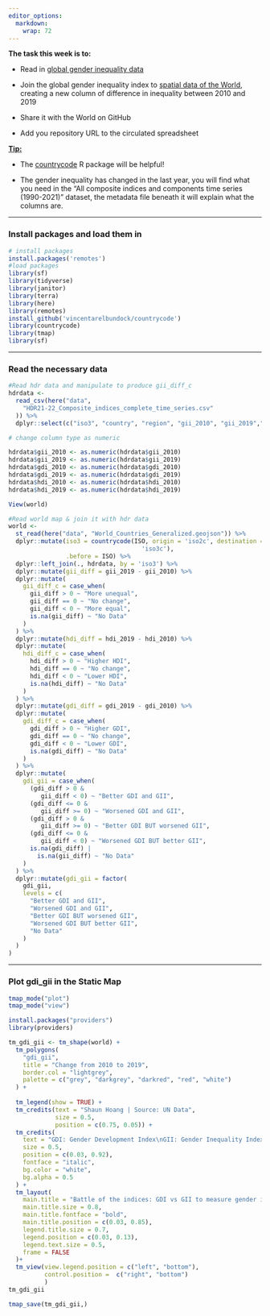 ```yaml
---
editor_options: 
  markdown: 
    wrap: 72
---
```


**The task this week is to:**

-   Read in [global gender inequality
    data](https://hdr.undp.org/data-center/documentation-and-downloads)

-   Join the global gender inequality index to [spatial data of the
    World](https://hub.arcgis.com/datasets/2b93b06dc0dc4e809d3c8db5cb96ba69_0/explore?location=-2.688200%2C0.000000%2C1.41),
    creating a new column of difference in inequality between 2010 and
    2019

-   Share it with the World on GitHub

-   Add you repository URL to the circulated spreadsheet

[**Tip:**]{.underline}

-   The [countrycode](https://github.com/vincentarelbundock/countrycode)
    R package will be helpful!

-   The gender inequality has changed in the last year, you will find
    what you need in the "All composite indices and components time
    series (1990-2021)" dataset, the metadata file beneath it will
    explain what the columns are.

------------------------------------------------------------------------

### Install packages and load them in

```r

# install packages
install.packages('remotes')
#load packages
library(sf)
library(tidyverse)
library(janitor)
library(terra)
library(here)
library(remotes)
install_github('vincentarelbundock/countrycode')
library(countrycode)
library(tmap)
library(sf)
```

------------------------------------------------------------------------

### Read the necessary data

```r
#Read hdr data and manipulate to produce gii_diff_c
hdrdata <-
  read_csv(here("data",
    "HDR21-22_Composite_indices_complete_time_series.csv"
  )) %>%
  dplyr::select(c("iso3", "country", "region", "gii_2010", "gii_2019","gdi_2010", "gdi_2019","hdi_2010", "hdi_2019"))

# change column type as numeric

hdrdata$gii_2010 <- as.numeric(hdrdata$gii_2010)
hdrdata$gii_2019 <- as.numeric(hdrdata$gii_2019)
hdrdata$gdi_2010 <- as.numeric(hdrdata$gdi_2010)
hdrdata$gdi_2019 <- as.numeric(hdrdata$gdi_2019)
hdrdata$hdi_2010 <- as.numeric(hdrdata$hdi_2010)
hdrdata$hdi_2019 <- as.numeric(hdrdata$hdi_2019)
```

```r
View(world)
```

```r
#Read world map & join it with hdr data
world <-
  st_read(here("data", "World_Countries_Generalized.geojson")) %>%
  dplyr::mutate(iso3 = countrycode(ISO, origin = 'iso2c', destination =
                                     'iso3c'),
                .before = ISO) %>%
  dplyr::left_join(., hdrdata, by = 'iso3') %>%
  dplyr::mutate(gii_diff = gii_2019 - gii_2010) %>%
  dplyr::mutate(
    gii_diff_c = case_when(
      gii_diff > 0 ~ "More unequal",
      gii_diff == 0 ~ "No change",
      gii_diff < 0 ~ "More equal",
      is.na(gii_diff) ~ "No Data"
    )
  ) %>%
  dplyr::mutate(hdi_diff = hdi_2019 - hdi_2010) %>%
  dplyr::mutate(
    hdi_diff_c = case_when(
      hdi_diff > 0 ~ "Higher HDI",
      hdi_diff == 0 ~ "No change",
      hdi_diff < 0 ~ "Lower HDI",
      is.na(hdi_diff) ~ "No Data"
    )
  ) %>%
  dplyr::mutate(gdi_diff = gdi_2019 - gdi_2010) %>%
  dplyr::mutate(
    gdi_diff_c = case_when(
      gdi_diff > 0 ~ "Higher GDI",
      gdi_diff == 0 ~ "No change",
      gdi_diff < 0 ~ "Lower GDI",
      is.na(gdi_diff) ~ "No Data"
    )
  ) %>%
  dplyr::mutate(
    gdi_gii = case_when(
      (gdi_diff > 0 & 
         gii_diff < 0) ~ "Better GDI and GII",
      (gdi_diff <= 0 &
         gii_diff >= 0) ~ "Worsened GDI and GII",
      (gdi_diff > 0 &
         gii_diff >= 0) ~ "Better GDI BUT worsened GII",
      (gdi_diff <= 0 & 
         gii_diff < 0) ~ "Worsened GDI BUT better GII",
      is.na(gdi_diff) | 
        is.na(gii_diff) ~ "No Data"
    )
  ) %>%
  dplyr::mutate(gdi_gii = factor(
    gdi_gii,
    levels = c(
      "Better GDI and GII",
      "Worsened GDI and GII",
      "Better GDI BUT worsened GII",
      "Worsened GDI BUT better GII",
      "No Data"
    )
  )
)
```

------------------------------------------------------------------------

### Plot gdi_gii in the Static Map

```r
tmap_mode("plot")
tmap_mode("view")
```

```r
install.packages("providers")
library(providers)
```

```r
tm_gdi_gii <- tm_shape(world) +
  tm_polygons(
    "gdi_gii",
    title = "Change from 2010 to 2019",
    border.col = "lightgrey",
    palette = c("grey", "darkgrey", "darkred", "red", "white")
  ) +
  
  tm_legend(show = TRUE) +
  tm_credits(text = "Shaun Hoang | Source: UN Data",
             size = 0.5,
             position = c(0.75, 0.05)) +
  tm_credits(
    text = "GDI: Gender Development Index\nGII: Gender Inequality Index",
    size = 0.5,
    position = c(0.03, 0.92),
    fontface = "italic",
    bg.color = "white",
    bg.alpha = 0.5
  ) +
  tm_layout(
    main.title = "Battle of the indices: GDI vs GII to measure gender inequalities",
    main.title.size = 0.8,
    main.title.fontface = "bold",
    main.title.position = c(0.03, 0.85),
    legend.title.size = 0.7,
    legend.position = c(0.03, 0.13),
    legend.text.size = 0.5,
    frame = FALSE
  )+
  tm_view(view.legend.position = c("left", "bottom"),
          control.position =  c("right", "bottom")
          ) 
tm_gdi_gii


```

```r
tmap_save(tm_gdi_gii,)
```
